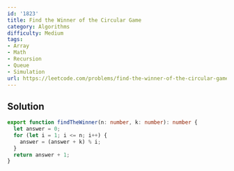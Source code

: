 ```yaml
---
id: '1823'
title: Find the Winner of the Circular Game
category: Algorithms
difficulty: Medium
tags:
- Array
- Math
- Recursion
- Queue
- Simulation
url: https://leetcode.com/problems/find-the-winner-of-the-circular-game
---
```


## Solution

```typescript filename="solution.ts" copy
export function findTheWinner(n: number, k: number): number {
  let answer = 0;
  for (let i = 1; i <= n; i++) {
    answer = (answer + k) % i;
  }
  return answer + 1;
}
```

